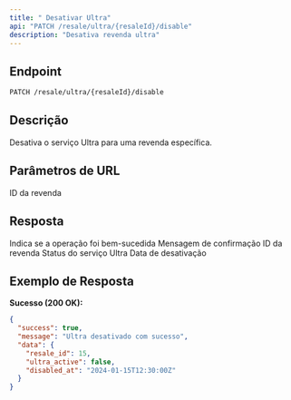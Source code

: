 ```yaml
---
title: " Desativar Ultra"
api: "PATCH /resale/ultra/{resaleId}/disable"
description: "Desativa revenda ultra"
---
```


## Endpoint

<CodeGroup>

```bash Requisição
PATCH /resale/ultra/{resaleId}/disable
```

</CodeGroup>

## Descrição

Desativa o serviço Ultra para uma revenda específica.

## Parâmetros de URL

<ParamField path="resaleId" type="integer" required>
  ID da revenda
</ParamField>

## Resposta

<ResponseField name="success" type="boolean">
  Indica se a operação foi bem-sucedida
</ResponseField>

<ResponseField name="message" type="string">
  Mensagem de confirmação
</ResponseField>

<ResponseField name="data" type="object">
  <Expandable title="properties">
    <ResponseField name="resale_id" type="integer">
      ID da revenda
    </ResponseField>
    <ResponseField name="ultra_active" type="boolean">
      Status do serviço Ultra
    </ResponseField>
    <ResponseField name="disabled_at" type="string">
      Data de desativação
    </ResponseField>
  </Expandable>
</ResponseField>

## Exemplo de Resposta

**Sucesso (200 OK):**
```json
{
  "success": true,
  "message": "Ultra desativado com sucesso",
  "data": {
    "resale_id": 15,
    "ultra_active": false,
    "disabled_at": "2024-01-15T12:30:00Z"
  }
}
```